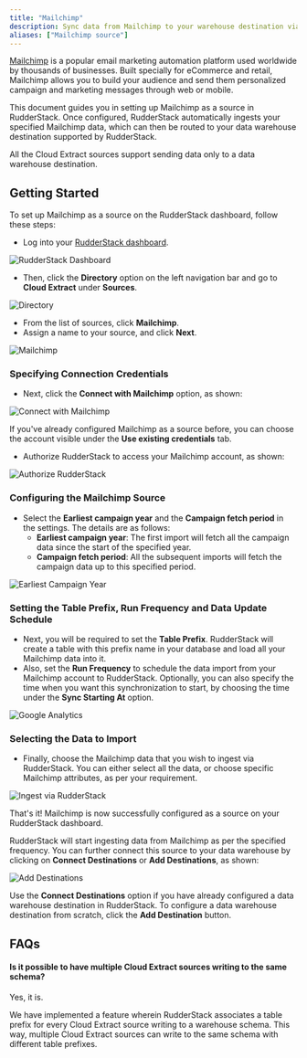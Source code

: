 ```yaml
---
title: "Mailchimp"
description: Sync data from Mailchimp to your warehouse destination via RudderStack.
aliases: ["Mailchimp source"]
---
```


[Mailchimp](https://mailchimp.com/) is a popular email marketing automation platform used worldwide by thousands of businesses. Built specially for eCommerce and retail, Mailchimp allows you to build your audience and send them personalized campaign and marketing messages through web or mobile.

This document guides you in setting up Mailchimp as a source in RudderStack. Once configured, RudderStack automatically ingests your specified Mailchimp data, which can then be routed to your data warehouse destination supported by RudderStack.

<div class="warningBlock">
All the Cloud Extract sources support sending data only to a <Link to="/destinations/warehouse-destinations/">data warehouse destination</Link>.
</div>

## Getting Started

To set up Mailchimp as a source on the RudderStack dashboard, follow these steps:

- Log into your [RudderStack dashboard](https://app.rudderlabs.com/signup?type=freetrial).

<!--<img src="../../assets/1 (15) (1).png" />-->

<img src="../../assets/1 (15) (1).png" alt="RudderStack Dashboard" />

- Then, click the **Directory** option on the left navigation bar and go to **Cloud Extract** under **Sources**.

<!--<img src="../../assets/2 (20).png" />-->

<img src="../../assets/2 (20).png" alt="Directory" />

- From the list of sources, click **Mailchimp**.
- Assign a name to your source, and click **Next**.

<!--<img src="../../assets/3 (18).png" />-->

<img src="../../assets/3 (18).png" alt="Mailchimp" />

### Specifying Connection Credentials

- Next, click the **Connect with Mailchimp** option, as shown:

<!--<img src="../../assets/4 (17).png" />-->

<img src="../../assets/4 (17).png" alt="Connect with Mailchimp" />

<div class="infoBlock">

If you've already configured Mailchimp as a source before, you can choose the account visible under the **Use existing credentials** tab.

</div>

- Authorize RudderStack to access your Mailchimp account, as shown:

<!--<img src="../../assets/5 (18).png" />-->

<img src="../../assets/5 (18).png" alt="Authorize RudderStack" />

### Configuring the Mailchimp Source

- Select the **Earliest campaign year** and the **Campaign fetch period** in the settings. The details are as follows:
  - **Earliest campaign year**: The first import will fetch all the campaign data since the start of the specified year.
  - **Campaign fetch period**: All the subsequent imports will fetch the campaign data up to this specified period.

<!--<img src="../../assets/6 (16).png" />-->

<img src="../../assets/6 (16).png" alt="Earliest Campaign Year" />

### Setting the Table Prefix, Run Frequency and Data Update Schedule

- Next, you will be required to set the **Table Prefix**. RudderStack will create a table with this prefix name in your database and load all your Mailchimp data into it.
- Also, set the **Run Frequency** to schedule the data import from your Mailchimp account to RudderStack. Optionally, you can also specify the time when you want this synchronization to start, by choosing the time under the **Sync Starting At** option.

<!--<img src="../../assets/7 (11).png" />-->

<img src="../../assets/7 (11).png" alt="Google Analytics" />

### Selecting the Data to Import

- Finally, choose the Mailchimp data that you wish to ingest via RudderStack. You can either select all the data, or choose specific Mailchimp attributes, as per your requirement.

<img src="../../assets/8 (5).png" alt="Ingest via RudderStack" />

That's it! Mailchimp is now successfully configured as a source on your RudderStack dashboard.

RudderStack will start ingesting data from Mailchimp as per the specified frequency. You can further connect this source to your data warehouse by clicking on **Connect Destinations** or **Add Destinations**, as shown:

<img src="../../assets/9 (3).png" alt="Add Destinations" />

<div class="successBlock">

  Use the **Connect Destinations** option if you have already
  configured a data warehouse destination in RudderStack. To configure a data
  warehouse destination from scratch, click the
  **Add Destination** button.
</div>

## FAQs

#### Is it possible to have multiple Cloud Extract sources writing to the same schema?

Yes, it is.

We have implemented a feature wherein RudderStack associates a table prefix for every Cloud Extract source writing to a warehouse schema. This way, multiple Cloud Extract sources can write to the same schema with different table prefixes.


